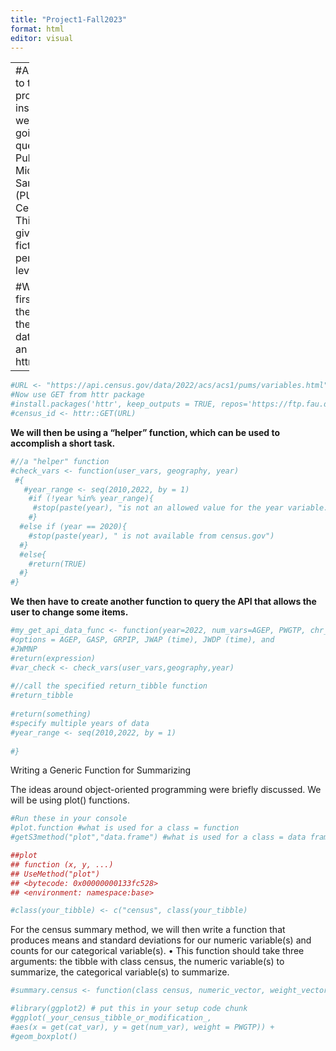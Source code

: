 ```yaml
---
title: "Project1-Fall2023"
format: html
editor: visual
---
```


---
#According to the project instructions, we are going to query the Public Use Microdata Sample (PUMS) Census API. This API gives fictitious person-level data.

#We will first read in the URL of the Census data using an httr:GET().
---

```r
#URL <- "https://api.census.gov/data/2022/acs/acs1/pums/variables.html"
#Now use GET from httr package
#install.packages('httr', keep_outputs = TRUE, repos='https://ftp.fau.de/cran/')
#census_id <- httr::GET(URL)
```

**We will then be using a "helper" function, which can be used to accomplish a short task.**

```r
#//a "helper" function
#check_vars <- function(user_vars, geography, year)
 #{
   #year_range <- seq(2010,2022, by = 1)
    #if (!year %in% year_range){
     #stop(paste(year), "is not an allowed value for the year variable. Options are between 2010 - 2022")
    #} 
  #else if (year == 2020){
    #stop(paste(year), " is not available from census.gov")
  #}
  #else{
    #return(TRUE)
  #}
#}
```

**We then have to create another function to query the API that allows the user to change some items.**

```r
#my_get_api_data_func <- function(year=2022, num_vars=AGEP, PWGTP, chr_vars=SEX, geography=ALL, select(API)){
#options = AGEP, GASP, GRPIP, JWAP (time), JWDP (time), and
#JWMNP
#return(expression)
#var_check <- check_vars(user_vars,geography,year)
 
#//call the specified return_tibble function
#return_tibble
 
#return(something)
#specify multiple years of data
#year_range <- seq(2010,2022, by = 1)
 
#}
```

Writing a Generic Function for Summarizing

The ideas around object-oriented programming were briefly discussed. We will be using plot() functions.

```r
#Run these in your console
#plot.function #what is used for a class = function
#getS3method("plot","data.frame") #what is used for a class = data frame
```

```r
##plot
## function (x, y, ...)
## UseMethod("plot")
## <bytecode: 0x00000000133fc528>
## <environment: namespace:base>
```

```r
#class(your_tibble) <- c("census", class(your_tibble)
```

For the census summary method, we will then write a function that produces means and standard deviations for our numeric variable(s) and counts for our categorical variable(s). • This function should take three arguments: the tibble with class census, the numeric variable(s) to summarize, the categorical variable(s) to summarize.

```r
#summary.census <- function(class census, numeric_vector, weight_vector ){#sum(numeric_vector*weight_vector)/sum(weight_vector), sqrt(sum(numeric_vectorˆ2*weight_vector)/sum(weight_vector)-sample_meanˆ2)}
```

```r
#library(ggplot2) # put this in your setup code chunk
#ggplot(_your_census_tibble_or_modification_,
#aes(x = get(cat_var), y = get(num_var), weight = PWGTP)) +
#geom_boxplot()
```

